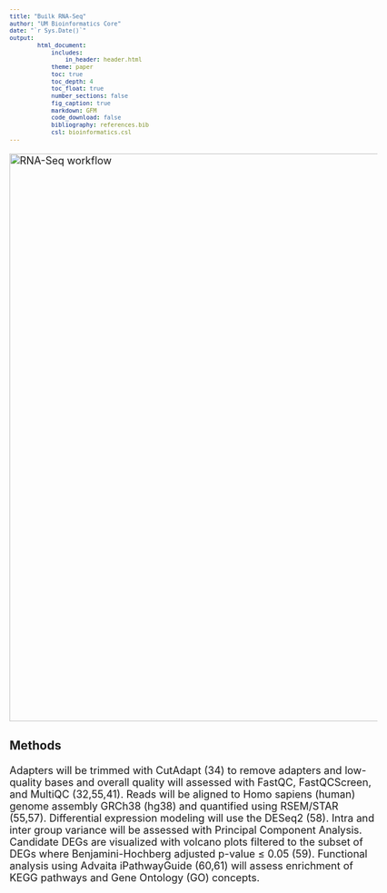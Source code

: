 ```yaml
---
title: "Builk RNA-Seq"
author: "UM Bioinformatics Core"
date: "`r Sys.Date()`"
output:
        html_document:
            includes:
                in_header: header.html
            theme: paper
            toc: true
            toc_depth: 4
            toc_float: true
            number_sections: false
            fig_caption: true
            markdown: GFM
            code_download: false
            bibliography: references.bib
            csl: bioinformatics.csl
---
```


<style type="text/css">
body, td {
   font-size: 18px;
}
code.r{
  font-size: 12px;
}
pre {
  font-size: 12px
}
</style>

<img src="images/bulk-rna-seq-workflow.png" alt="RNA-Seq workflow" style="width: 1000px;"/>

### Methods
Adapters will be trimmed with CutAdapt (34) to remove adapters and low-quality bases and overall quality will assessed with FastQC, FastQCScreen, and MultiQC (32,55,41). Reads will be aligned to Homo sapiens (human) genome assembly GRCh38 (hg38) and quantified using RSEM/STAR (55,57). Differential expression modeling  will use the DESeq2 (58). Intra and inter group variance will be assessed with Principal Component Analysis. Candidate DEGs are visualized with volcano plots filtered to the subset of DEGs where Benjamini-Hochberg adjusted p-value ≤ 0.05 (59). Functional analysis using Advaita iPathwayGuide (60,61) will assess enrichment of KEGG pathways and Gene Ontology (GO) concepts.



